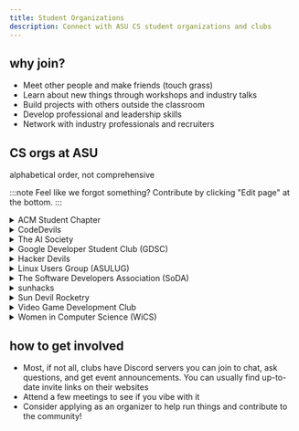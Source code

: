 ```yaml
---
title: Student Organizations
description: Connect with ASU CS student organizations and clubs
---
```


## why join?

- Meet other people and make friends (touch grass)
- Learn about new things through workshops and industry talks
- Build projects with others outside the classroom
- Develop professional and leadership skills
- Network with industry professionals and recruiters

## CS orgs at ASU

alphabetical order, not comprehensive

:::note
Feel like we forgot something? Contribute by clicking "Edit
page" at the bottom.
:::

<details>
<summary>ACM Student Chapter</summary>

ASU's chapter of ACM, the world's largest computing society. They host tech talks, workshops, and networking events for anyone interested in CS.

- Website: [asu.acm.org](https://asu.acm.org/)

</details>

<details>
<summary>CodeDevils</summary>

ASU Online’s first and largest software engineering student organization. Open to all ASU students, both online and in person, CodeDevils provides opportunities to collaborate on projects, build professional skills, and connect with a community of developers.

- Website: [Linktree](https://linktr.ee/codedevils)


</details>

<details>
<summary>The AI Society</summary>

Learn about AI and machine learning through hands-on workshops,
projects, and talks.

- Website: [ais-asu.com](https://www.ais-asu.com/)

</details>

<details>
<summary>Google Developer Student Club (GDSC)</summary>

Google's official student developer club at ASU. Learn about Google technologies, build cool projects, and get access to Google resources and workshops.

- Website: [asudsc.com](https://www.asudsc.com/)

</details>

<details>
<summary>Hacker Devils</summary>

Become technical interview-ready with Hacker Devils! They focus on helping students prepare for technical interviews by practicing Leetcode problems. Hosts sessions for beginners & the more experienced alike.

- Linktree: [linktr.ee/asuhackerdevils](https://linktr.ee/asuhackerdevils)

</details>

<details>
<summary>Linux Users Group (ASULUG)</summary>

The Linux Users Group at ASU brings together Linux and free-and-open-source software (FOSS) enthusiasts. They help new users get started with Linux, learn programming languages, and host multiple events throughout the year.

- Website: [new.asulug.org](https://new.asulug.org/)

</details>

<details>
<summary>The Software Developers Association (SoDA)</summary>

The oldest, largest, and most active CS club on campus. SoDA hosts workshops,
hackathons, and brings in industry professionals for info sessions.

- Website: [thesoda.io](https://thesoda.io)

</details>

<details>
<summary>sunhacks</summary>

ASU's largest hackathon, and the only one sponsored by MLH. Build something cool in 24 hours, meet other hackers, and compete for prizes. Great for first-time hackathon participants!

- Website: [sunhacks.io](https://sunhacks.io/)

</details>

<details>
<summary>Sun Devil Rocketry</summary>

ASU's oldest student rocketry organization. SDR provides students with resources to follow their passions into the aerospace industry. The avionics team specializes in embedded hardware and firmware, but they also have other upcoming projects such as a web dashboard and Linux device drivers.

- Website: [sundevilrocketry.github.io](https://sundevilrocketry.github.io/)

</details>

<details>
<summary>Video Game Development Club</summary>

Make games with other students! They work on collaborative projects throughout the year, teach game engines like Unity, and host game jams.

- Sun Devil Central: [Video Game Development Club](https://sundevilcentral.eoss.asu.edu/vgdc/home/)

</details>

<details>
<summary>Women in Computer Science (WiCS)</summary>

A supportive community for women in tech at ASU. WiCS hosts study sessions, professional development workshops, and social events. Open to anyone who supports women in computing!

- Website: [asuwics.org](https://asuwics.org/)

</details>

## how to get involved

- Most, if not all, clubs have Discord servers you can join to chat,
  ask questions, and get event announcements. You can usually find
  up-to-date invite links on their websites
- Attend a few meetings to see if you vibe with it
- Consider applying as an organizer to help run things and contribute to the community!

